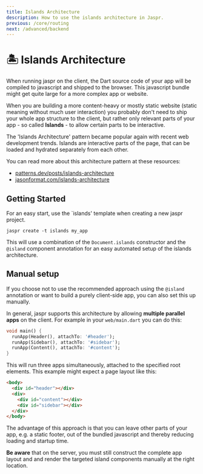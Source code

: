 ```yaml
---
title: Islands Architecture
description: How to use the islands architecture in Jaspr.
previous: /core/routing
next: /advanced/backend
---
```


# 🏝 Islands Architecture

When running jaspr on the client, the Dart source code of your app will be compiled to javascript
and shipped to the browser. This javascript bundle might get quite large for a more complex app or website.

When you are building a more content-heavy or mostly static website (static meaning without much user interaction)
you probably don't need to ship your whole app structure to the client, but rather only relevant parts of your
app - so called **Islands** - to allow certain parts to be interactive.

<Info>
The 'Islands Architecture' pattern became popular again with recent web development trends.
Islands are interactive parts of the page, that can be loaded and hydrated separately from each other.
</Info>

You can read more about this architecture pattern at these resources:
- [patterns.dev/posts/islands-architecture](https://www.patterns.dev/posts/islands-architecture/)
- [jasonformat.com/islands-architecture](https://jasonformat.com/islands-architecture/)

## Getting Started

For an easy start, use the `islands' template when creating a new jaspr project.

```shell
jaspr create -t islands my_app
```

This will use a combination of the `Document.islands` constructor and the `@island` component 
annotation for an easy automated setup of the islands architecture.

## Manual setup

If you choose not to use the recommended approach using the `@island` annotation or want to build a 
purely client-side app, you can also set this up manually.

In general, jaspr supports this architecture by allowing **multiple parallel apps** on the client.
For example in your `web/main.dart` you can do this:

```dart
void main() {
  runApp(Header(), attachTo: '#header');
  runApp(Sidebar(), attachTo: '#sidebar');
  runApp(Content(), attachTo: '#content');
}
```

This will run three apps simultaneously, attached to the specified root elements.
This example might expect a page layout like this:

```html
<body>
  <div id="header"></div>
  <div>
    <div id="content"></div>
    <div id="sidebar"></div>
  </div>
</body>
```

The advantage of this approach is that you can leave other parts of your app, e.g. a static footer,
out of the bundled javascript and thereby reducing loading and startup time.

**Be aware** that on the server, you must still construct the complete app layout and and render the
targeted island components manually at the right location.
